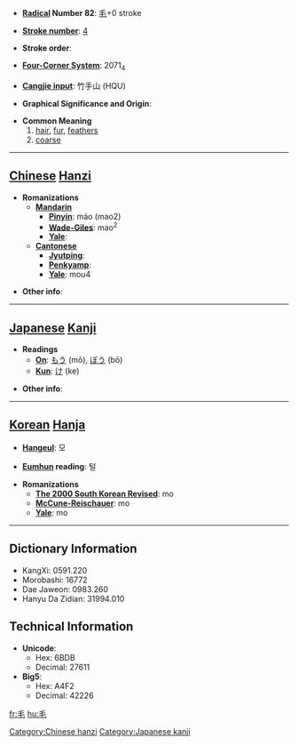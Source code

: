 * '''[[Wiktionary:Chinese radical index| Radical]] Number 82''': [[Wiktionary:Chinese radical index 毛|毛]]+0 stroke

* '''[[Wiktionary:Chinese total strokes index|Stroke number]]''': [[Wiktionary:Chinese total strokes index 4|4]]

* '''Stroke order''': 

* '''[[Wiktionary:Chinese four corner index|Four-Corner System]]''': 2071<sub>4</sub>

* '''[[Wiktionary:Chinese Cangjie index|Cangjie input]]''': 竹手山 (HQU)

* '''Graphical Significance and Origin''': 

* '''Common Meaning'''
*# [[hair]], [[fur]], [[feather]]s
*# [[coarse]]


----

== [[Chinese]] [[Hanzi]] ==

* '''Romanizations'''
** '''[[Mandarin]]'''
*** '''[[Pinyin]]''': máo (mao2)
*** '''[[Wade-Giles]]''': mao<sup>2</sup>
*** '''[[Yale]]''': 
** '''[[Cantonese]]'''
*** '''[[Jyutping]]''':
*** '''[[Penkyamp]]''': 
*** '''[[Yale]]''': mou4

* '''Other info''': 

----

== [[Japanese]] [[Kanji]] ==

* '''Readings'''
** '''[[On]]''': [[もう]] (mō), [[ぼう]] (bō)
** '''[[Kun]]''': [[け]] (ke)

* '''Other info''':  

----

== [[Korean]] [[Hanja]] ==

* '''[[Hangeul]]''': 모

* '''[[Eumhun]] reading''': 털

* '''Romanizations'''
** '''[[The 2000 South Korean Revised Romanization|The 2000 South Korean Revised]]''': mo
** '''[[McCune-Reischauer]]''': mo
** '''[[Yale]]''': mo

----

== Dictionary Information ==

* KangXi: 0591.220
* Morobashi: 16772
* Dae Jaweon: 0983.260
* Hanyu Da Zidian: 31994.010

== Technical Information ==

* '''Unicode''':
** Hex: 6BDB
** Decimal: 27611
* '''Big5''':
** Hex: A4F2
** Decimal: 42226

[[Category:Chinese hanzi]]
[[Category:Japanese kanji]]

[[fr:毛]]
[[hu:毛]]